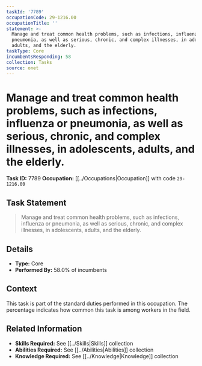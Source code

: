 ```yaml
---
taskId: '7789'
occupationCode: 29-1216.00
occupationTitle: ''
statement: >-
  Manage and treat common health problems, such as infections, influenza or
  pneumonia, as well as serious, chronic, and complex illnesses, in adolescents,
  adults, and the elderly.
taskType: Core
incumbentsResponding: 58
collection: Tasks
source: onet
---
```

# Manage and treat common health problems, such as infections, influenza or pneumonia, as well as serious, chronic, and complex illnesses, in adolescents, adults, and the elderly.

**Task ID:** 7789
**Occupation:** [[../Occupations|Occupation]] with code `29-1216.00`

## Task Statement

> Manage and treat common health problems, such as infections, influenza or pneumonia, as well as serious, chronic, and complex illnesses, in adolescents, adults, and the elderly.

## Details

- **Type:** Core
- **Performed By:** 58.0% of incumbents

## Context

This task is part of the standard duties performed in this occupation. The percentage indicates how common this task is among workers in the field.

## Related Information

- **Skills Required:** See [[../Skills|Skills]] collection
- **Abilities Required:** See [[../Abilities|Abilities]] collection
- **Knowledge Required:** See [[../Knowledge|Knowledge]] collection
